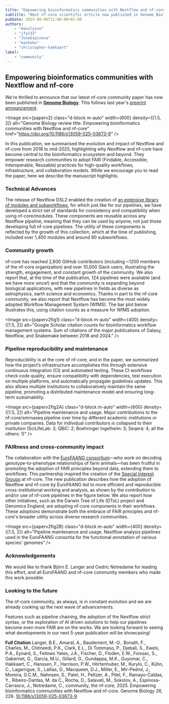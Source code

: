 ```yaml
---
title: "Empowering bioinformatics communities with Nextflow and nf-core"
subtitle: "Next nf-core scientific article now published in Genome Biology!"
pubDate: 2025-08-06T12:00:00+01:00
authors:
    - "maxulysse"
    - "jfy133"
    - "JoseEspinosa"
    - "mashehu"
    - "christopher-hakkaart"
label:
    - "community"
---
```



## Empowering bioinformatics communities with Nextflow and nf-core

We're thrilled to announce that our latest nf-core community paper has now been published in [**Genome Biology**](https://doi.org/10.1186/s13059-025-03673-9). This follows last year's [preprint announcement](https://bsky.app/profile/nf-co.re/post/3ksi4mr6uyl25).

<Image
    src={paperv2}
    class="d-block m-auto"
    width={600}
    density={[1.5, 2]}
    alt="Genome Biology review title: Empowering bioinformatics communities with Nextflow and nf-core"
    href="https://doi.org/10.1186/s13059-025-03673-9"
/>

In this publication, we summarised the evolution and impact of Nextflow and nf-core from 2018 to mid-2025, highlighting why Nextflow and nf-core have become central to the bioinformatics ecosystem and beyond.
They empower research communities to adopt FAIR (Findable, Accessible, Interoperable, Reusable) practices for high-quality workflows, infrastructure, and collaboration models.
While we encourage you to read the paper, here we describe the manuscript highlights.

### Technical Advances

The release of Nextflow DSL2 enabled the creation of [an extensive library of modules and subworkflows](https://nf-co.re/modules/), for which just like for our pipelines, we have developed a strict set of standards for consistency and compatibility when using nf-core/modules.
These components are reusable across any Nextflow pipeline, meaning that they can be used by anyone, not just those developing full nf-core pipelines.
The utility of these components is reflected by the growth of this collection, which at the time of publishing, included over 1,400 modules and around 80 subworkflows.

### Community growth

nf-core has reached 2,600 GitHub contributors (including ~1200 members of the nf-core organization) and over 10,000 Slack users, illustrating the strength, engagement, and constant growth of the community.
We also report that, at the time of the publication, 124 pipelines were available (and we have more since!) and that the community is expanding beyond biological applications, with new pipelines in fields as diverse as astrophysics, earth science and economics.
Thanks in part to the nf-core community, we also report that Nextflow has become the most widely adopted Workflow Management System (WfMS). The bar plot below illustrates this, using citation counts as a measure for WfMS adoption.

<Image
    src={paperv2fig1}
    class="d-block m-auto"
    width={400}
    density={[1.5, 2]}
    alt="Google Scholar citation counts for bioinformatics workflow management systems. Sum of citations of the major publications of Galaxy, Nextflow, and Snakemake between 2018 and 2024."
/>

### Pipeline reproducibility and maintenance

Reproducibility is at the core of nf-core, and in the paper, we summarized how the project’s infrastructure accomplishes this through extensive continuous integration (CI) and automated testing.
These CI workflows check code quality, ensure compatibility with dependencies, test execution on multiple platforms, and automatically propagate guidelines updates.
This also allows multiple institutions to collaboratively maintain the same pipeline, promoting a distributed maintenance model and ensuring long-term sustainability.

<Image
    src={paperv2fig2A}
    class="d-block m-auto"
    width={600}
    density={[1.5, 2]}
    alt="Pipeline maintenance and usage. Major contributions to the nf-core/smrnaseq pipeline over time by different academic institutions or private companies. Data for individual contributors is collapsed to their institution (SciLifeLab: 3; QBiC: 2; Boehringer Ingelheim: 3; Seqera: 4; all the others: 1)"
/>

### FAIRness and cross-community impact

The collaboration with the [EuroFAANG consortium](https://eurofaang.eu/)—who work on decoding genotype-to-phenotype relationships of farm animals—has been fruitful in promoting the adoption of FAIR principles beyond data, extending them to workflows.
This partnership inspired the creation of the [Special Interest Groups](https://nf-co.re/blog/2024/special_interest_groups) at nf-core.
The new publication describes how the adoption of Nextflow and nf-core by EuroFAANG led to more efficient and reproducible cross-institutional working and analysis, as shown by the contribution to and/or use of nf-core pipelines in the figure below.
We also report how other initiatives, such as the Darwin Tree of Life (DToL) project and Genomics England, are adopting nf-core components in their workflows. These adoptions demonstrate both the embrace of FAIR principles and nf-core's broader utility across diverse research communities.

<Image
    src={paperv2fig2B}
    class="d-block m-auto"
    width={400}
    density={[1.5, 2]}
    alt="Pipeline maintenance and usage. Nextflow analysis pipelines used in the EuroFAANG consortia for the functional annotation of various species’ genomes"
/>

### Acknowledgements

We would like to thank Björn E. Langer and Cedric Notredame for leading this effort, and all EuroFAANG and nf-core community members who made this work possible.

### Looking to the future

The nf-core community, as always, is in constant evolution and we are already cooking up the next wave of advancements.

Features such as pipeline chaining, the adoption of the Nextflow strict syntax, or the exploration of AI driven solutions to help our pipelines become even more FAIR are on the works.
We are looking forward to seeing what developments in our next 5-year publication will be showcasing!

**Full Citation**
Langer, B.E., Amaral, A., Baudement, M.-O., Bonath, F., Charles, M., Chitneedi, P.K., Clark, E.L., Di Tommaso, P., Djebali, S., Ewels, P.A., Eynard, S., Fellows Yates, J.A., Fischer, D., Floden, E.W., Foissac, S., Gabernet, G., Garcia, M.U., Gillard, G., Gundappa, M.K., Guyomar, C., Hakkaart, C., Hanssen, F., Harrison, P.W., Hörtenhuber, M., Kurylo, C., Kühn, C., Lagarrigue, S., Lallias, D., Macqueen, D.J., Miller, E., Mir-Pedrol, J., Moreira, G.C.M., Nahnsen, S., Patel, H., Peltzer, A., Pitel, F., Ramayo-Caldas, Y., Ribeiro-Dantas, M. da C., Rocha, D., Salavati, M., Sokolov, A., Espinosa-Carrasco, J., Notredame, C., community, the nf-core, 2025. Empowering bioinformatics communities with Nextflow and nf-core. Genome Biology 26, 228.
[10.1186/s13059-025-03673-9](https://doi.org/10.1186/s13059-025-03673-9)
